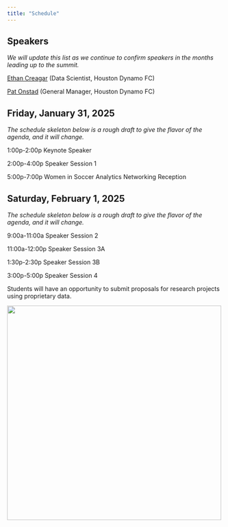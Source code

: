 ```yaml
---
title: "Schedule"
---
```


## Speakers

*We will update this list as we continue to confirm speakers in the months leading up to the summit.*

[Ethan Creagar](https://www.linkedin.com/in/ethan-creagar-291258173/){target="_blank"} (Data Scientist, Houston Dynamo FC)

[Pat Onstad](https://www.linkedin.com/in/pat-onstad-283aa978/){target="_blank"} (General Manager, Houston Dynamo FC)

## Friday, January 31, 2025

*The schedule skeleton below is a rough draft to give the flavor of the agenda, and it will change.*

1:00p-2:00p Keynote Speaker

2:00p-4:00p Speaker Session 1

5:00p-7:00p Women in Soccer Analytics Networking Reception

## Saturday, February 1, 2025

*The schedule skeleton below is a rough draft to give the flavor of the agenda, and it will change.*

9:00a-11:00a Speaker Session 2

11:00a-12:00p Speaker Session 3A

1:30p-2:30p Speaker Session 3B

3:00p-5:00p Speaker Session 4

Students will have an opportunity to submit proposals for research projects using proprietary data.

[![](assets/rice.png){width=500 fig-align="center"}](https://sport.rice.edu/sport-analytics-major){target="_blank"}

